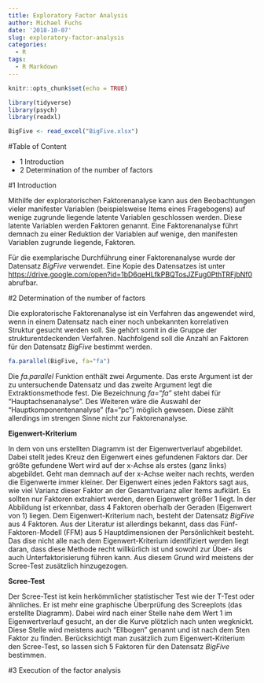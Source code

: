 ```yaml
---
title: Exploratory Factor Analysis
author: Michael Fuchs
date: '2018-10-07'
slug: exploratory-factor-analysis
categories:
  - R
tags:
  - R Markdown
---
```


```r
knitr::opts_chunk$set(echo = TRUE)
```


```r
library(tidyverse)
library(psych)
library(readxl)
```
```r
BigFive <- read_excel("BigFive.xlsx")
```


#Table of Content

+ 1 Introduction
+ 2 Determination of the number of factors


#1 Introduction

Mithilfe der exploratorischen Faktorenanalyse kann aus den Beobachtungen vieler manifester Variablen (beispielsweise Items eines Fragebogens) auf wenige zugrunde liegende latente Variablen geschlossen werden. Diese latente Variablen werden Faktoren genannt. Eine Faktorenanalyse führt demnach zu einer Reduktion der Variablen auf wenige, den manifesten Variablen zugrunde liegende, Faktoren.

Für die exemplarische Durchführung einer Faktorenanalyse wurde der Datensatz *BigFive* verwendet. Eine Kopie des Datensatzes ist unter <https://drive.google.com/open?id=1bD6qeHLfkPBQTosJZFug0PthTRFjbNf0> abrufbar.



#2 Determination of the number of factors

Die exploratorische Faktorenanalyse ist ein Verfahren das angewendet wird, wenn in einem Datensatz nach einer noch unbekannten korrelativen Struktur gesucht werden soll. Sie gehört somit in die Gruppe der strukturentdeckenden Verfahren. Nachfolgend soll die Anzahl an Faktoren für den Datensatz  *BigFive* bestimmt werden. 
```r
fa.parallel(BigFive, fa="fa")
```

Die *fa.parallel* Funktion enthält zwei Argumente. Das erste Argument ist der zu untersuchende Datensatz und das zweite Argument legt die Extraktionsmethode fest. Die Bezeichnung *fa="fa"* steht dabei für "Hauptachsenanalyse". Des Weiteren wäre die Auswahl der "Hauptkomponentenanalyse" (fa="pc") möglich gewesen. Diese zählt allerdings im strengen Sinne nicht zur Faktorenanalyse.  

**Eigenwert-Kriterium**

In dem von uns erstellten Diagramm ist der Eigenwertverlauf abgebildet. Dabei stellt jedes Kreuz den Eigenwert eines gefundenen Faktors dar. Der größte gefundene Wert wird auf der x-Achse als erstes (ganz links) abgebildet. Geht man demnach auf der x-Achse weiter nach rechts, werden die Eigenwerte immer kleiner. Der Eigenwert eines jeden Faktors sagt aus, wie viel Varianz dieser Faktor an der Gesamtvarianz aller Items aufklärt. Es sollten nur Faktoren extrahiert werden, deren Eigenwert größer 1 liegt. In der Abbildung ist erkennbar, dass 4 Faktoren oberhalb der Geraden (Eigenwert von 1) liegen. Dem Eigenwert-Kriterium nach, besteht der Datensatz *BigFive* aus 4 Faktoren. Aus der Literatur ist allerdings bekannt, dass das Fünf-Faktoren-Modell (FFM) aus 5 Hauptdimensionen der Persönlichkeit besteht. Das dise nicht alle nach dem Eigenwert-Kriterium identifiziert werden liegt daran, dass diese Methode recht willkürlich ist und sowohl zur Über- als auch Unterfaktorisierung führen kann. Aus diesem Grund wird meistens der Scree-Test zusätzlich hinzugezogen. 

**Scree-Test**

Der Scree-Test ist kein herkömmlicher statistischer Test wie der T-Test oder ähnliches. Er ist mehr eine graphische Überprüfung des Screeplots (das erstellte Diagramm). Dabei wird nach einer Stelle nahe dem Wert 1 im Eigenwertverlauf gesucht, an der die Kurve plötzlich nach unten wegknickt. Diese Stelle wird meistens auch "Ellbogen" genannt und ist nach dem 5ten Faktor zu finden. Berücksichtigt man zusätzlich zum Eigenwert-Kriterium den Scree-Test, so lassen sich 5 Faktoren für den Datensatz *BigFive* bestimmen.


#3 Execution of the factor analysis









